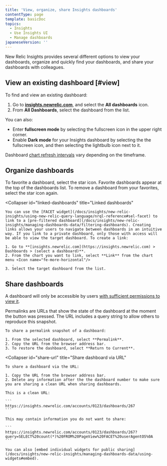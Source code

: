 ```yaml
---
title: 'View, organize, share Insights dashboards'
contentType: page
template: basicDoc
topics:
  - Insights
  - Use Insights UI
  - Manage dashboards
japaneseVersion: ''
---
```


New Relic Insights provides several different options to view your dashboards, organize and quickly find your dashboards, and share your dashboards with colleagues.

## View an existing dashboard [#view]

To find and view an existing dashboard:

1. Go to [**insights.newrelic.com**](https://insights.newrelic.com), and select the **All dashboards** icon.
2. From **All Dashboards**, select the dashboard from the list.

You can also:

* Enter **fullscreen mode** by selecting the fullscreen <Icon name="fe-maximize-2"/>
  icon in the upper right corner.
* Enable **Dark mode** for your Insights dashboard by selecting the the fullscreen <Icon name="fe-maximize-2"/>
  icon, and then selecting the lightbulb <Icon name="fe-lightbulb"/>
  icon next to it.

Dashboard [chart refresh intervals](/docs/insights/use-insights-ui/manage-dashboards/insights-chart-refresh-intervals) vary depending on the timeframe.

## Organize dashboards

<CollapserGroup>
  <Collapser
    id="favorite"
    title="Favorite dashboards"
  >
    To favorite a dashboard, select the star icon. Favorite dashboards appear at the top of the dashboards list. To remove a dashboard from your favorites, select the star icon again.
  </Collapser>

  <Collapser
    id="linked-dashboards"
    title="Linked dashboards"
  >
    You can use the [FACET widget](/docs/insights/new-relic-insights/using-new-relic-query-language/nrql-reference#sel-facet) to link to a [pre-filtered dashboard](/docs/insights/new-relic-insights/managing-dashboards-data/filtering-dashboards). Creating links allows your users to navigate between dashboards in an intuitive way. If you link to a private dashboard, only those with access will be able to view the target dashboard. To create a link:

    1. Go to **[insights.newrelic.com](https://insights.newrelic.com) > Dashboards > (select a dashboard)**.
    2. From the chart you want to link, select **Link** from the chart menu <Icon name="fe-more-horizontal"/>
       .
    3. Select the target dashboard from the list.
  </Collapser>
</CollapserGroup>

## Share dashboards

A dashboard will only be accessible by users [with sufficient permissions to view it](/docs/insights/use-insights-ui/manage-dashboards/insights-dashboard-permissions).

<CollapserGroup>
  <Collapser
    id="peramlinks"
    title="Permalink a dashboard"
  >
    Permalinks are URLs that show the state of the dashboard at the moment the button was pressed. The URL includes a query string to allow others to reproduce this snapshot.

    To share a permalink snapshot of a dashboard:

    1. From the selected dashboard, select **Permalink**.
    2. Copy the URL from the browser address bar.
    3. To restore the dashboard, select **Return to Current**.
  </Collapser>

  <Collapser
    id="share-url"
    title="Share dashboard via URL"
  >
    To share a dashboard via the URL:

    1. Copy the URL from the browser address bar.
    2. Delete any information after the the dashboard number to make sure you are sharing a clean URL when sharing dashboards.

    This is a clean URL:

    ```
    https://insights.newrelic.com/accounts/0123/dashboards/267
    ```

    This may contain information you do not want to share:

    ```
    https://insights.newrelic.com/accounts/0123/dashboards/267?query=SELECT%20count(*)%20FROM%20PageView%20FACET%20userAgentOS%0A
    ```

    You can also [embed individual widgets for public sharing](/docs/insights/new-relic-insights/managing-dashboards-data/using-widgets#embed).
  </Collapser>
</CollapserGroup>
